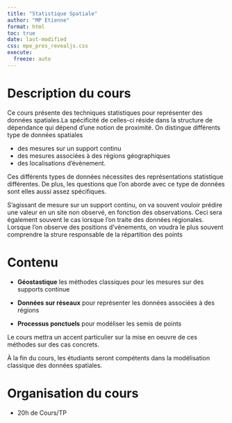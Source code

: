 ```yaml
---
title: "Statistique Spatiale"
author: "MP Etienne"
format: html
toc: true
date: last-modified
css: mpe_pres_revealjs.css
execute: 
  freeze: auto
---
```


# Description du cours

Ce cours présente des techniques statistiques pour représenter des données spatiales.La spécificité de celles-ci réside dans la structure de dépendance qui dépend d'une notion de proximité.  On distingue différents type de données spatiales

* des mesures sur un support continu 
* des mesures associées à des régions géographiques
* des localisations d'évènement.

Ces différents types de données nécessites des représentations statistique différentes. 
De plus,  les questions que l'on aborde avec ce type de données sont elles aussi assez spécifiques. 

S'agissant de mesure sur un support continu, on va souvent vouloir prédire une valeur en un site non observé, en fonction des observations. Ceci sera également souvent le cas lorsque l'on traite des données régionales. Lorsque l'on observe des positions d'vènements,  on voudra le plus souvent comprendre la strure responsable de la répartition des points



# Contenu

-   **Géostastique** les méthodes classiques pour les mesures sur des supports continue

-   **Données sur réseaux** pour représenter les données associées à des régions

-   **Processus ponctuels**  pour modéliser les semis de points


Le cours mettra un accent particulier sur la mise en oeuvre de ces méthodes sur des cas concrets.

À la fin du cours, les étudiants seront compétents dans la modélisation classique des données spatiales.

# Organisation du cours

-   20h de Cours/TP
